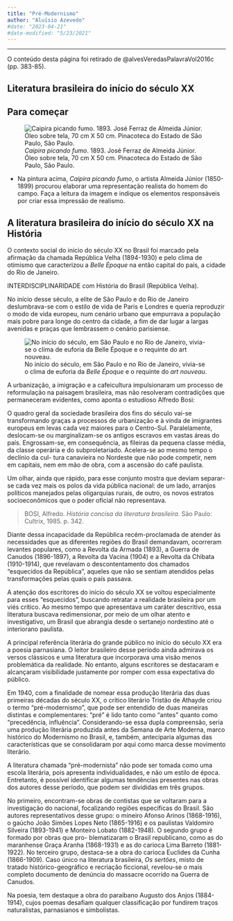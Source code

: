```yaml
---
title: "Pré-Modernismo"
author: "Aluísio Azevedo"
#date: "2023-04-21"
#date-modified: "5/23/2021"
---
```


<!-- ![](thumbnail.jpg) -->

- - -

:::{.callout-margin}
O conteúdo desta página foi retirado de @alvesVeredasPalavraVol2016c (pp. 383-85).
:::


## Literatura brasileira do início do século XX

## Para começar


![*Caipira picando fumo*. 1893. José Ferraz de Almeida Júnior. Óleo sobre tela, 70 cm X 50 cm. Pinacoteca do Estado de São Paulo, São Paulo.](../img/pre-modernismo-a.jpeg)

- Na pintura acima, *Caipira picando fumo*, o artista Almeida Júnior (1850-1899) procurou elaborar uma representação realista do homem do campo. Faça a leitura da imagem e indique os elementos responsáveis por criar essa impressão de realismo.



## A literatura brasileira do início do século XX na História

O contexto social do início do século XX no Brasil foi marcado pela afirmação da chamada República Velha (1894-1930) e pelo clima de otimismo que caracterizou a *Belle Époque* na então capital do país, a cidade do Rio de Janeiro.


::: aside
INTERDISCIPLINARIDADE com História do Brasil (República Velha).
:::

No início desse século, a elite de São Paulo e do Rio de Janeiro deslumbrava-se com o estilo de vida de Paris e Londres e queria reproduzir o modo de vida europeu, num cenário urbano que empurrava a população mais pobre para longe do centro da cidade, a fim de dar lugar a largas avenidas e praças que lembrassem o cenário parisiense.

![No início do século, em São Paulo e no Rio de Janeiro, vivia-se o clima de euforia da *Belle Époque* e o requinte do *art nouveau*.](../img/pre-modernismo-b.jpeg)

A urbanização, a imigração e a cafeicultura impulsionaram um processo de reformulação na paisagem brasileira, mas não resolveram contradições que permaneceram evidentes, como aponta o estudioso Alfredo Bosi:

::: {.callout-important}
O quadro geral da sociedade brasileira dos fins do século vai-se transformando graças a processos de urbanização e à vinda de imigrantes europeus em levas cada vez maiores para o Centro-Sul. Paralelamente, deslocam-se ou marginalizam-se os antigos escravos em vastas áreas do país. Engrossam-se, em consequência, as fileiras da pequena classe média, da classe operária e do subproletariado. Acelera-se ao mesmo tempo o declínio da cul- tura canavieira no Nordeste que não pode competir, nem em capitais, nem em mão de obra, com a ascensão do café paulista.

Um olhar, ainda que rápido, para esse conjunto mostra que deviam separar-se cada vez mais os polos da vida pública nacional: de um lado, arranjos políticos manejados pelas oligarquias rurais, de outro, os novos estratos socioeconômicos que o poder oficial não representava.

> BOSI, Alfredo. *História concisa da literatura brasileira*. São Paulo: Cultrix, 1985. p. 342.
:::

Diante dessa incapacidade da República recém-proclamada de atender às necessidades que as diferentes regiões do Brasil demandavam, ocorreram levantes populares, como a Revolta da Armada (1893), a Guerra de Canudos (1896-1897), a Revolta da Vacina (1904) e a Revolta da Chibata (1910-1914), que revelavam o descontentamento dos chamados “esquecidos da República”, aqueles que não se sentiam atendidos pelas transformações pelas quais o país passava.

A atenção dos escritores do início do século XX se voltou especialmente para esses “esquecidos”, buscando retratar a realidade brasileira por um viés crítico. Ao mesmo tempo que apresentava um caráter descritivo, essa literatura buscava redimensionar, por meio de um olhar atento e investigativo, um Brasil que abrangia desde o sertanejo nordestino até o interiorano paulista.

A principal referência literária do grande público no início do século XX era a poesia parnasiana. O leitor brasileiro desse período ainda admirava os versos clássicos e uma literatura que incorporava uma visão menos problemática da realidade. No entanto, alguns escritores se destacaram e alcançaram visibilidade justamente por romper com essa expectativa do público.

Em 1940, com a finalidade de nomear essa produção literária das duas primeiras décadas do século XX, o crítico literário Tristão de Athayde criou o termo “pré-modernismo”, que pode ser entendido de duas maneiras distintas e complementares: “pré” é lido tanto como “antes” quanto como “precedência, influência”. Considerando-se essa dupla compreensão, seria uma produção literária produzida antes da Semana de Arte Moderna, marco histórico do Modernismo no Brasil, e, também, anteciparia algumas das características que se consolidaram por aqui como marca desse movimento literário.

A literatura chamada “pré-modernista” não pode ser tomada como uma escola literária, pois apresenta individualidades, e não um estilo de época. Entretanto, é possível identificar algumas tendências presentes nas obras dos autores desse período, que podem ser divididas em três grupos.

No primeiro, encontram-se obras de contistas que se voltaram para a investigação do nacional, focalizando regiões específicas do Brasil. São autores representativos desse grupo: o mineiro Afonso Arinos (1868-1916), o gaúcho João Simões Lopes Neto (1865-1916) e os paulistas Valdomiro Silveira (1893-1941) e Monteiro Lobato (1882-1948). O segundo grupo é formado por obras que pro- blematizaram o Brasil republicano, como as do maranhense Graça Aranha (1868-1931) e as do carioca Lima Barreto (1881-1922). No terceiro grupo, destaca-se a obra do carioca Euclides da Cunha (1866-1909). Caso único na literatura brasileira, *Os sertões*, misto de tratado histórico-geográfico e recriação ficcional, revelou-se o mais completo documento de denúncia do massacre ocorrido na Guerra de Canudos.

Na poesia, tem destaque a obra do paraibano Augusto dos Anjos (1884-1914), cujos poemas desafiam qualquer classificação por fundirem traços naturalistas, parnasianos e simbolistas.
